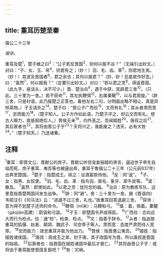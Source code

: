 ```yaml
---
---
---
```

title: 重耳历楚至秦
---



僖公二十三年

*俊杀。*

重耳及楚<sup>1</sup>，楚子飨之曰<sup>2</sup>：“公子若反晋国<sup>3</sup>，则何以报不谷？”（无端引出妙文。）对曰：“子、女、玉、帛<sup>4</sup>，则君有之；（妙！）羽、毛、齿、革<sup>5</sup>，则君地生焉。（妙！）其波及晋国者<sup>6</sup>，君之余也；其何以报君？”（妙、妙！总是故作好态。）曰：“虽然<sup>7</sup>，何以报我？”（定要引出妙文。）对曰：“若以君之灵<sup>8</sup>，得返晋国。（此九字，是话头，决不可少。）晋、楚治兵<sup>9</sup>，遇于中原，其辟君三舍<sup>10</sup>。（只此。三十里为一舍。）若不获命<sup>11</sup>，其左执鞭弭<sup>12</sup>，右属棄鞬<sup>13</sup>，以与君周旋。”（辟三舍，只是衬语，此乃报楚之正答也。看他左右二句，分明画出略不相让，真是异样英物。）子玉请杀之<sup>14</sup>。楚子曰：“晋公子广而俭<sup>15</sup>，文而有礼<sup>16</sup>；其从者肃而宽<sup>17</sup>，忠而能力<sup>18</sup>。（楚子知人。公子方作如此语，乃楚子评之，却云文而有礼。想古人眼力，直是超绝后人。）晋侯无亲<sup>19</sup>，内外恶之。吾闻姬姓<sup>20</sup>，唐叔之后<sup>21</sup>，其后衰者也<sup>22</sup>，其将由晋公子乎<sup>23</sup>？天将兴之，谁能废之？违天，必有大咎<sup>24</sup>。”（楚子知天。）乃送诸秦。

## 注释

<sup>1</sup>重耳：即晋文公，晋献公的庶子。晋献公听信宠妾骊姬的谗言，逼迫世子申生自缢而死，庶子重耳、夷吾等也被逼出奔，重耳于鲁僖公二十三年（公元前637年）出奔至楚国。
<sup>2</sup>楚子：指楚成王。续之：设酒宴款待他。
<sup>3</sup>反：同“返”。
<sup>4</sup>子、女：指男、女奴隶。
<sup>5</sup>羽、毛、齿、革：指鸟羽、兽毛、象牙、犀牛皮等。
<sup>6</sup>波：散及。
<sup>7</sup>虽然：即使如此。
<sup>8</sup>以君之灵：犹托您的福。
<sup>9</sup>治兵：原为教练军队，这里意指晋楚两国间发生战争。
<sup>10</sup>辟：同“避”。舍：三十里为一舍。据《晋语四》韦昭注引《司马法》云：“进選不过三舍，礼也。”故重耳回答退避三舍。
<sup>11</sup>获命：意为得不到楚子还师的命令。
<sup>12</sup>鞭弭（mǐ米）：马鞭和弓。
<sup>13</sup>属：着，佩着。橐鞬（gāojiàn高建）：箭袋和弓袋。
<sup>14</sup>子玉：即楚国令尹成得臣。
<sup>15</sup>广而俭：志向远大而行为检点。俭：通“检”，检束、检点。
<sup>16</sup>文：指善于辞令。
<sup>17</sup>从者：指追随重耳的狐偃、赵衰、颠颉、魏武子、司空季子等人。肃而宽：态度严肃而待人宽厚。
<sup>18</sup>忠而能力：效忠重耳并能为他出力。
<sup>19</sup>晋侯：指晋惠公夷吾。
<sup>20</sup>姬姓：指姬姓诸侯国。
<sup>21</sup>唐叔：周成王之弟，封于唐，其子改国号为晋。所以唐叔是晋国的始祖。
<sup>22</sup>后衰者也：指晋国在姬姓诸国中最后才衰亡。
<sup>23</sup>其将由晋公子乎：或将由于重耳能使晋国复振吧？
<sup>24</sup>咎：灾祸。
